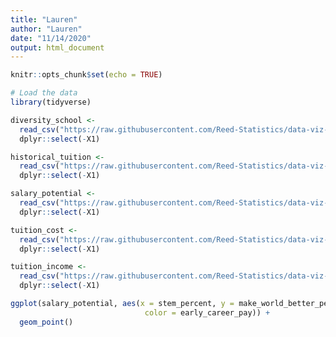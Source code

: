 ```yaml
---
title: "Lauren"
author: "Lauren"
date: "11/14/2020"
output: html_document
---
```


```r
knitr::opts_chunk$set(echo = TRUE)
```

```r
# Load the data
library(tidyverse)

diversity_school <- 
  read_csv("https://raw.githubusercontent.com/Reed-Statistics/data-viz-competition-2020/main/data/diversity_school.csv") %>%
  dplyr::select(-X1)

historical_tuition <- 
  read_csv("https://raw.githubusercontent.com/Reed-Statistics/data-viz-competition-2020/main/data/historical_tuition.csv") %>%
  dplyr::select(-X1)

salary_potential <-
  read_csv("https://raw.githubusercontent.com/Reed-Statistics/data-viz-competition-2020/main/data/salary_potential.csv") %>%
  dplyr::select(-X1)

tuition_cost <-
  read_csv("https://raw.githubusercontent.com/Reed-Statistics/data-viz-competition-2020/main/data/tuition_cost.csv") %>% 
  dplyr::select(-X1)

tuition_income <-
  read_csv("https://raw.githubusercontent.com/Reed-Statistics/data-viz-competition-2020/main/data/tuition_income.csv") %>%
  dplyr::select(-X1)
```

```r
ggplot(salary_potential, aes(x = stem_percent, y = make_world_better_percent,
                              color = early_career_pay)) +
  geom_point()
```


